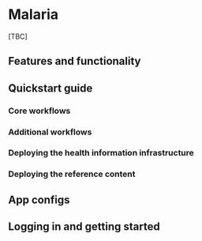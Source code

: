 # Malaria

[TBC]

## Features and functionality

## Quickstart guide

### Core workflows

### Additional workflows

### Deploying the health information infrastructure

### Deploying the reference content

## App configs

## Logging in and getting started